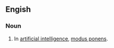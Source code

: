 ==Engish==

===Noun===
{{en-noun|sg=[[forward]] [[reasoning]]|-}}

# In [[artificial intelligence]], [[modus ponens]].